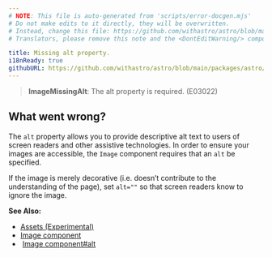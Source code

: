 ```yaml
---
# NOTE: This file is auto-generated from 'scripts/error-docgen.mjs'
# Do not make edits to it directly, they will be overwritten.
# Instead, change this file: https://github.com/withastro/astro/blob/main/packages/astro/src/core/errors/errors-data.ts
# Translators, please remove this note and the <DontEditWarning/> component.

title: Missing alt property.
i18nReady: true
githubURL: https://github.com/withastro/astro/blob/main/packages/astro/src/core/errors/errors-data.ts
---
```


<DontEditWarning />


> **ImageMissingAlt**: The alt property is required. (E03022)

## What went wrong?
The `alt` property allows you to provide descriptive alt text to users of screen readers and other assistive technologies. In order to ensure your images are accessible, the `Image` component requires that an `alt` be specified.

If the image is merely decorative (i.e. doesn’t contribute to the understanding of the page), set `alt=""` so that screen readers know to ignore the image.

**See Also:**
-  [Assets (Experimental)](/en/astro/guides/assets/)
-  [Image component](/en/astro/guides/assets/#image--astroassets)
-  [Image component#alt](/en/astro/guides/assets/#alt-required)


